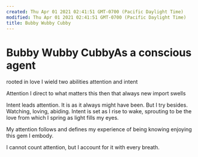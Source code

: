 ```yaml
---
created: Thu Apr 01 2021 02:41:51 GMT-0700 (Pacific Daylight Time)
modified: Thu Apr 01 2021 02:41:51 GMT-0700 (Pacific Daylight Time)
title: Bubby Wubby Cubby
---
```

# Bubby Wubby CubbyAs a conscious agent
rooted in love
I wield two abilities
attention
and intent

Attention I direct
to what matters
this then that
always new import swells

Intent leads attention.
It is as it always might have been.
But I try besides.
Watching, loving, abiding.
Intent is set as I rise to wake,
sprouting to be the love
from which I spring
as light fills my eyes.

My attention follows
and defines my experience
of being knowing enjoying
this gem I embody.

I cannot count attention,
but I account for it
with every breath.
